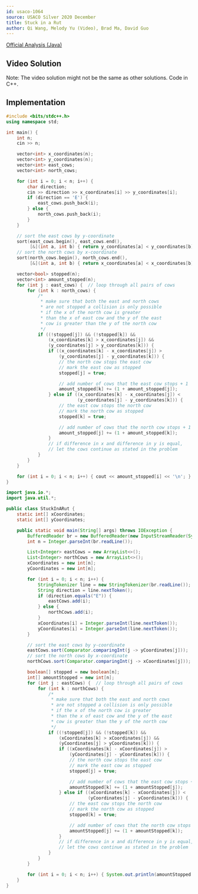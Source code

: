 ```yaml
---
id: usaco-1064
source: USACO Silver 2020 December
title: Stuck in a Rut
author: Qi Wang, Melody Yu (Video), Brad Ma, David Guo
---
```


[Official Analysis (Java)](http://usaco.org/current/data/sol_prob3_silver_dec20.html)

## Video Solution

Note: The video solution might not be the same as other solutions. Code in C++.
<YouTube id="7ZA0MQ9uFr4" />

## Implementation

<LanguageSection>
<CPPSection>

```cpp
#include <bits/stdc++.h>
using namespace std;

int main() {
	int n;
	cin >> n;

	vector<int> x_coordinates(n);
	vector<int> y_coordinates(n);
	vector<int> east_cows;
	vector<int> north_cows;

	for (int i = 0; i < n; i++) {
		char direction;
		cin >> direction >> x_coordinates[i] >> y_coordinates[i];
		if (direction == 'E') {
			east_cows.push_back(i);
		} else {
			north_cows.push_back(i);
		}
	}

	// sort the east cows by y-coordinate
	sort(east_cows.begin(), east_cows.end(),
	     [&](int a, int b) { return y_coordinates[a] < y_coordinates[b]; });
	// sort the north cows by x-coordinate
	sort(north_cows.begin(), north_cows.end(),
	     [&](int a, int b) { return x_coordinates[a] < x_coordinates[b]; });

	vector<bool> stopped(n);
	vector<int> amount_stopped(n);
	for (int j : east_cows) {  // loop through all pairs of cows
		for (int k : north_cows) {
			/*
			 * make sure that both the east and north cows
			 * are not stopped a collision is only possible
			 * if the x of the north cow is greater
			 * than the x of east cow and the y of the east
			 * cow is greater than the y of the north cow
			 */
			if ((!stopped[j]) && (!stopped[k]) &&
			    (x_coordinates[k] > x_coordinates[j]) &&
			    (y_coordinates[j] > y_coordinates[k])) {
				if ((x_coordinates[k] - x_coordinates[j]) >
				    (y_coordinates[j] - y_coordinates[k])) {
					// the north cow stops the east cow
					// mark the east cow as stopped
					stopped[j] = true;

					// add number of cows that the east cow stops + 1
					amount_stopped[k] += (1 + amount_stopped[j]);
				} else if ((x_coordinates[k] - x_coordinates[j]) <
				           (y_coordinates[j] - y_coordinates[k])) {
					// the east cow stops the north cow
					// mark the north cow as stopped
					stopped[k] = true;

					// add number of cows that the north cow stops + 1
					amount_stopped[j] += (1 + amount_stopped[k]);
				}
				// if difference in x and difference in y is equal,
				// let the cows continue as stated in the problem
			}
		}
	}

	for (int i = 0; i < n; i++) { cout << amount_stopped[i] << '\n'; }
}
```

</CPPSection>

<JavaSection>

```java
import java.io.*;
import java.util.*;

public class StuckInARut {
	static int[] xCoordinates;
	static int[] yCoordinates;

	public static void main(String[] args) throws IOException {
		BufferedReader br = new BufferedReader(new InputStreamReader(System.in));
		int n = Integer.parseInt(br.readLine());

		List<Integer> eastCows = new ArrayList<>();
		List<Integer> northCows = new ArrayList<>();
		xCoordinates = new int[n];
		yCoordinates = new int[n];

		for (int i = 0; i < n; i++) {
			StringTokenizer line = new StringTokenizer(br.readLine());
			String direction = line.nextToken();
			if (direction.equals("E")) {
				eastCows.add(i);
			} else {
				northCows.add(i);
			}
			xCoordinates[i] = Integer.parseInt(line.nextToken());
			yCoordinates[i] = Integer.parseInt(line.nextToken());
		}

		// sort the east cows by y-coordinate
		eastCows.sort(Comparator.comparingInt(j -> yCoordinates[j]));
		// sort the north cows by x-coordinate
		northCows.sort(Comparator.comparingInt(j -> xCoordinates[j]));

		boolean[] stopped = new boolean[n];
		int[] amountStopped = new int[n];
		for (int j : eastCows) {  // loop through all pairs of cows
			for (int k : northCows) {
				/*
				 * make sure that both the east and north cows
				 * are not stopped a collision is only possible
				 * if the x of the north cow is greater
				 * than the x of east cow and the y of the east
				 * cow is greater than the y of the north cow
				 */
				if ((!stopped[j]) && (!stopped[k]) &&
				    (xCoordinates[k] > xCoordinates[j]) &&
				    (yCoordinates[j] > yCoordinates[k])) {
					if ((xCoordinates[k] - xCoordinates[j]) >
					    (yCoordinates[j] - yCoordinates[k])) {
						// the north cow stops the east cow
						// mark the east cow as stopped
						stopped[j] = true;

						// add number of cows that the east cow stops + 1
						amountStopped[k] += (1 + amountStopped[j]);
					} else if ((xCoordinates[k] - xCoordinates[j]) <
					           (yCoordinates[j] - yCoordinates[k])) {
						// the east cow stops the north cow
						// mark the north cow as stopped
						stopped[k] = true;

						// add number of cows that the north cow stops + 1
						amountStopped[j] += (1 + amountStopped[k]);
					}
					// if difference in x and difference in y is equal,
					// let the cows continue as stated in the problem
				}
			}
		}

		for (int i = 0; i < n; i++) { System.out.println(amountStopped[i]); }
	}
}
```

</JavaSection>

</LanguageSection>
